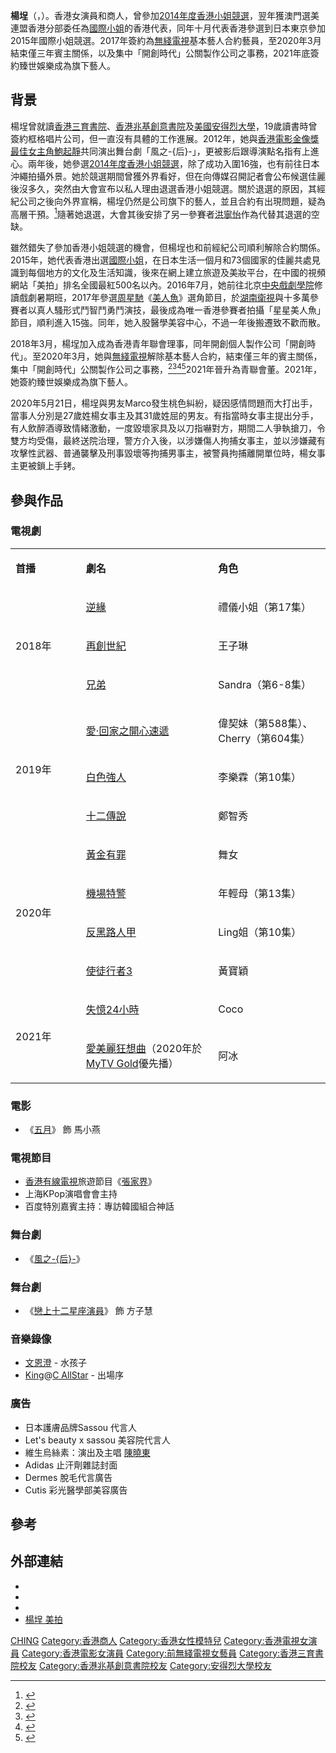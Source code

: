 {{藝人
| 類型 = 女藝人
| 姓名 = 楊埕
| 圖片 = 楊埕.jpg
| 圖片簡介 = 擔任[[莎莎國際|莎莎國際]] - CYBER COLORS「UNISEX BROW」示範模特兒
| 羅馬拼音 = Yeung Ching
| 英文名 = Sabrina
| 暱稱 = Sabrina、埕埕
| 出生日期 = {{Birth_date_and_age|1993|3|13}}
| 出生地點 = {{BHKG}}
| 國籍 = {{CHN-HKG}}
| 籍貫 = 
| 民族 = [[漢族|漢族]]
| 職業 = 模特兒、演員、商人
| 語言 = [[粵語|粵語]]、[[英語|英語]]、[[普通話|普通話]]
| 教育程度 = [[心理學|心理學]]系學士（副修[[營養學|營養學]]）<br>表演系專業文憑
| 母校 = [[香港三育書院|香港三育書院]]<br>[[香港兆基創意書院|香港兆基創意書院]]<br>[[美國|美國]][[安得烈大學|安得烈大學]]<br>[[北京|北京]][[中央戲劇學院|中央戲劇學院]]
| 演奏樂器 = [[鼓|鼓]]
| 出身地 = {{HKG}}
| 經紀公司 = 臻世娛樂（2021年至今）<br/>[[無綫電視|無綫電視]]（2017年至2020年）<br/>框格唱片公司（2012年至2014年
| 相關團體 = 臻世娛樂（2021年至今）<br/>開創時代（2018年至今）
}}

'''楊埕'''（{{lang-en|Sabrina Yeung Ching}}，{{bd|1993年|3月13日}}）。香港女演員和商人，曾參加[[2014年度香港小姐競選|2014年度香港小姐競選]]，翌年獲澳門選美連盟香港分部委任為[[國際小姐|國際小姐]]的香港代表，同年十月代表香港參選到日本東京參加2015年國際小姐競選。2017年簽約為[[無綫電視|無綫電視]]基本藝人合約藝員，至2020年3月結束僅三年賓主關係，以及集中「開創時代」公關製作公司之事務，2021年底簽約臻世娛樂成為旗下藝人。

==背景==
楊埕曾就讀[[香港三育書院|香港三育書院]]、[[香港兆基創意書院|香港兆基創意書院]]及[[美國|美國]][[安得烈大學|安得烈大學]]，19歲讀書時曾簽約框格唱片公司，但一直沒有具體的工作進展。2012年，她與[[香港電影金像獎最佳女主角|香港電影金像獎最佳女主角]][[鮑起靜|鮑起靜]]共同演出舞台劇「風之-{后}-」，更被影后跟導演點名指有上進心。兩年後，她參選[[2014年度香港小姐競選|2014年度香港小姐競選]]，除了成功入圍16強，也有前往日本沖繩拍攝外景。她於競選期間曾獲外界看好，但在向傳媒召開記者會公布候選佳麗後沒多久，突然由大會宣布以私人理由退選香港小姐競選。關於退選的原因，其經紀公司之後向外界宣稱，楊埕仍然是公司旗下的藝人，並且合約有出現問題，疑為高層干預。<ref>{{cite news|url=https://orientaldaily.on.cc/cnt/entertainment/20140808/00282_018.html|title=疑涉合約問題 港姐(10)楊埕退選|publisher=東方日報|date=2014年8月8日|accessdate=2021年6月6日|archive-date=2014年10月10日|archive-url=https://web.archive.org/web/20141010141315/http://orientaldaily.on.cc/cnt/entertainment/20140808/00282_018.html|dead-url=no}}</ref>隨著她退選，大會其後安排了另一參賽者[[洪寧怡|洪寧怡]]作為代替其退選的空缺。

雖然錯失了參加香港小姐競選的機會，但楊埕也和前經紀公司順利解除合約關係。2015年，她代表香港出選[[國際小姐|國際小姐]]，在日本生活一個月和73個國家的佳麗共處見識到每個地方的文化及生活知識，後來在網上建立旅遊及美妝平台，在中國的視頻網站「美拍」排名全國最紅500名以內。2016年7月，她前往北京[[中央戲劇學院|中央戲劇學院]]修讀戲劇暑期班，2017年參選[[周星馳|周星馳]]《[[美人魚_(2016年電影)|美人魚]]》選角節目，於[[湖南衛視|湖南衛視]]與十多萬參賽者以真人騷形式鬥智鬥勇鬥演技，最後成為唯一香港參賽者拍攝「星星美人魚」節目，順利進入15強。同年，她入股醫學美容中心，不過一年後搬遷致不歡而散。

2018年3月，楊埕加入成為香港青年聯會理事，同年開創個人製作公司「開創時代」。至2020年3月，她與[[無綫電視|無綫電視]]解除基本藝人合約，結束僅三年的賓主關係，集中「開創時代」公關製作公司之事務，<ref>
{{cite web|url=https://hk.lifestyle.appledaily.com/nextplus/magazine/article/20170730/2_534956_0/-%E5%91%A8%E6%98%9F%E9%A6%B3%E8%A6%8B%E9%81%8E%E5%85%A9%E6%AC%A1-%E6%A5%8A%E5%9F%95%E6%8B%8D%E5%BE%97UFO-%E5%A4%8F%E9%9F%B6%E8%81%B2-%E5%B9%BE%E9%9C%87%E6%92%BC-%E6%88%91%E8%A6%81%E6%81%AD%E5%96%9C%E4%BD%A2-|title=【周星馳見過兩次】楊埕拍得UFO 夏韶聲︰幾震撼  我要恭喜佢! |work=Apple Daily 蘋果日報|access-date=2017-11-04|archive-date=2019-04-02|archive-url=https://web.archive.org/web/20190402193014/https://hk.lifestyle.appledaily.com/nextplus/magazine/article/20170730/2_534956_0/-%E5%91%A8%E6%98%9F%E9%A6%B3%E8%A6%8B%E9%81%8E%E5%85%A9%E6%AC%A1-%E6%A5%8A%E5%9F%95%E6%8B%8D%E5%BE%97UFO-%E5%A4%8F%E9%9F%B6%E8%81%B2-%E5%B9%BE%E9%9C%87%E6%92%BC-%E6%88%91%E8%A6%81%E6%81%AD%E5%96%9C%E4%BD%A2-|dead-url=no}}</ref><ref>{{cite web|url=http://hk.on.cc/hk/bkn/cnt/entertainment/20171029/bkn-20171029192830508-1029_00862_001.html|title=另一半唔要圈中人　楊埕單身唔恨拍拖|access-date=2017-11-04|archive-date=2020-08-08|archive-url=https://web.archive.org/web/20200808143246/http://hk.on.cc/hk/bkn/cnt/entertainment/20171029/bkn-20171029192830508-1029_00862_001.html|dead-url=no}}</ref><ref>{{cite web|url=http://hk.on.cc/hk/bkn/cnt/entertainment/20170428/bkn-20170428000150160-0428_00862_001.html|title=4月中同楊埕分手！龐景峰即約女蒲老銅|access-date=2017-11-04|archive-date=2021-03-08|archive-url=https://web.archive.org/web/20210308123811/http://hk.on.cc/hk/bkn/cnt/entertainment/20170428/bkn-20170428000150160-0428_00862_001.html|dead-url=no}}</ref><ref>{{cite web|url=http://ent.ifeng.com/a/20140808/40228253_0.shtml|title=港姐“清纯柏芝”杨埕宣布退赛 疑公司高层干预(图)|website=ent.ifeng.com|access-date=2017-11-04|archive-date=2019-04-02|archive-url=https://web.archive.org/web/20190402195446/http://ent.ifeng.com/a/20140808/40228253_0.shtml|dead-url=no}}</ref>2021年晉升為青聯會董。2021年，她簽約臻世娛樂成為旗下藝人。

2020年5月21日，楊埕與男友Marco發生桃色糾紛，疑因感情問題而大打出手，當事人分別是27歲姓楊女事主及其31歲姓屈的男友。有指當時女事主提出分手，有人飲醉酒導致情緒激動，一度毀壞家具及以刀指嚇對方，期間二人爭執搶刀，令雙方均受傷，最終送院治理，警方介入後，以涉嫌傷人拘捕女事主，並以涉嫌藏有攻擊性武器、普通襲擊及刑事毀壞等拘捕男事主，被警員拘捕離開單位時，楊女事主更被鎖上手銬。

==參與作品==
===電視劇===
{|class="wikitable" width="65%"
|- style="background:pink; color:black" align="center"
|style="width:10%"|'''首播'''||style="width:20%"|'''劇名'''||style="width:17%"|'''角色'''
|-
|rowspan="3"|2018年||[[逆緣|逆緣]]||禮儀小姐（第17集）
|-
|[[再創世紀|再創世紀]]||王子琳
|-
|[[兄弟_(無綫電視劇)|兄弟]]||Sandra（第6-8集）
|-
|rowspan="3"|2019年||[[愛·回家之開心速遞|愛·回家之開心速遞]]||偉契妹（第588集）、Cherry（第604集）
|-
|[[白色強人|白色強人]]||李樂霖（第10集）
|-
|[[十二傳說|十二傳說]]||鄭智秀
|-
|rowspan="4"|2020年||[[黃金有罪|黃金有罪]]||舞女
|-
|[[機場特警_(無綫電視劇)|機場特警]]||年輕母（第13集）
|-
|[[反黑路人甲|反黑路人甲]]||Ling姐（第10集）
|-
|[[使徒行者3|使徒行者3]]||黃寶穎
|-
|rowspan="2"|2021年||[[失憶24小時|失憶24小時]]||Coco
|-
|[[愛美麗狂想曲|愛美麗狂想曲]]（2020年於[[myTV_SUPER|MyTV Gold]]優先播）||阿冰
|}

===電影===
*《[[五月_(香港電影)|五月]]》 飾 馬小燕

===電視節目===
*[[香港有線電視|香港有線電視]]旅遊節目《[[張家界_(電視節目)|張家界]]》
*上海KPop演唱會會主持
*百度特別嘉賓主持：專訪韓國組合神話

===舞台劇===
*《[[風之后|風之-{后}-]]》

===舞台劇===
*《[[戀上十二星座演員|戀上十二星座演員]]》 飾 方子慧

===音樂錄像===
*[[文恩澄|文恩澄]] - 水孩子
*[[吳崇銘|King]]@[[C_AllStar|C AllStar]] - 出場序

===廣告===
*日本護膚品牌Sassou 代言人
*Let's beauty x sassou 美容院代言人
*維生烏絲素：演出及主唱 [[陳曉東_(藝人)|陳曉東]]
*Adidas 止汗劑雜誌封面
*Dermes 脫毛代言廣告
*Cutis 彩光醫學部美容廣告

==參考==
{{REFLIST}}

==外部連結==
* {{Facebook|yeungchinggg|楊埕 Sabrina Yeung}}
* {{Instagram|yeungchinggg.terra|yeungchinggg.terra}}
* {{Sinaweibo|yeungchingbabe|楊埕}}
* [https://www.meipai.com/user/18650124 楊埕 美拍] {{Wayback|url=https://www.meipai.com/user/18650124 |date=20210308123922 }}

{{DEFAULTSORT:YEUNG}}
[[Category:楊姓|CHING]]
[[Category:香港商人|Category:香港商人]]
[[Category:香港女性模特兒|Category:香港女性模特兒]]
[[Category:香港電視女演員|Category:香港電視女演員]]
[[Category:香港電影女演員|Category:香港電影女演員]]
[[Category:前無綫電視女藝員|Category:前無綫電視女藝員]]
[[Category:香港三育書院校友|Category:香港三育書院校友]]
[[Category:香港兆基創意書院校友|Category:香港兆基創意書院校友]]
[[Category:安得烈大學校友|Category:安得烈大學校友]]